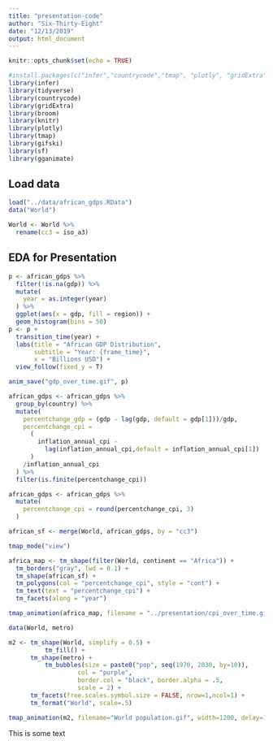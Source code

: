 ```yaml
---
title: "presentation-code"
author: "Six-Thirty-Eight"
date: "12/13/2019"
output: html_document
---
```


```r
knitr::opts_chunk$set(echo = TRUE)

#install.packages(c("infer","countrycode","tmap", "plotly", "gridExtra"))
library(infer)
library(tidyverse)
library(countrycode)
library(gridExtra)
library(broom)
library(knitr)
library(plotly)
library(tmap)
library(gifski)
library(sf)
library(gganimate)
```

## Load data

```r
load("../data/african_gdps.RData")
data("World")

World <- World %>%
  rename(cc3 = iso_a3)
```
## EDA for Presentation

```r
p <- african_gdps %>%
  filter(!is.na(gdp)) %>%
  mutate(
    year = as.integer(year)
  ) %>%
  ggplot(aes(x = gdp, fill = region)) +
  geom_histogram(bins = 50)
p <- p + 
  transition_time(year) +
  labs(title = "African GDP Distribution",
       subtitle = "Year: {frame_time}",
       x = "Billions USD") + 
  view_follow(fixed_y = T)

anim_save("gdp_over_time.gif", p)
```

```r

african_gdps <- african_gdps %>%
  group_by(country) %>%
  mutate(
    percentchange_gdp = (gdp - lag(gdp, default = gdp[1]))/gdp,
    percentchange_cpi = 
      (
        inflation_annual_cpi -
          lag(inflation_annual_cpi,default = inflation_annual_cpi[1])
      )
    /inflation_annual_cpi
  ) %>%
  filter(is.finite(percentchange_cpi))

```

```r

african_gdps <- african_gdps %>%
  mutate(
    percentchange_cpi = round(percentchange_cpi, 3)
  )

african_sf <- merge(World, african_gdps, by = "cc3")

tmap_mode("view")

africa_map <- tm_shape(filter(World, continent == "Africa")) +
  tm_borders("gray", lwd = 0.1) +
  tm_shape(african_sf) +
  tm_polygons(col = "percentchange_cpi", style = "cont") +
  tm_text(text = "percentchange_cpi") +
  tm_facets(along = "year")

tmap_animation(africa_map, filename = "../presentation/cpi_over_time.gif",  width = 584)

```
```r
data(World, metro)

m2 <- tm_shape(World, simplify = 0.5) +
          tm_fill() +
      tm_shape(metro) + 
          tm_bubbles(size = paste0("pop", seq(1970, 2030, by=10)),
          		   col = "purple",
          		   border.col = "black", border.alpha = .5,
          		   scale = 2) +
      tm_facets(free.scales.symbol.size = FALSE, nrow=1,ncol=1) + 
      tm_format("World", scale=.5)

tmap_animation(m2, filename="World population.gif", width=1200, delay=100)
```
This is some text